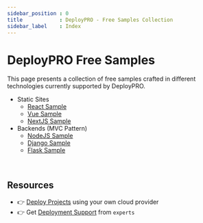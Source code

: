 ```yaml
---
sidebar_position : 0
title            : DeployPRO - Free Samples Collection 
sidebar_label    : Index
---
```


# DeployPRO Free Samples  

This page presents a collection of free samples crafted in different technologies currently supported by DeployPRO. 

- Static Sites
  - [React Sample](./deploypro-react)
  - [Vue Sample](./deploypro-vue)
  - [NextJS Sample](./deploypro-nextjs)
- Backends (MVC Pattern)
  - [NodeJS Sample](./deploypro-nodejs)
  - [Django Sample](./deploypro-django)
  - [Flask Sample](./deploypro-flask)
  
<br />

## Resources

- 👉 [Deploy Projects](https://deploypro.dev/) using your own cloud provider
- 👉 Get [Deployment Support](https://deploypro.dev/support/) from `experts` 
